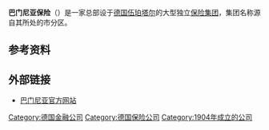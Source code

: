 {{Infobox company
| logo             = Logo Barmenia.svg
| pixels           = 30
| caption          = 
| type             = [[股份有限公司|股份有限公司]]
| genre            = 
| fate             = 
| predecessor      = 
| successor        = 1904年
| founder          = 
| defunct          = 
| location_city    = [[伍珀塔尔|伍珀塔尔]]
| location_country = {{GER}}
| location         = 
| locations        = 
| area_served      = 
| key_people       = 
| industry         = [[保险|保险]]
| products         = 
| services         = 
| revenue          = 10.91亿欧元（2015年）<ref name=Erg2015>[http://www.barmenia.de/de/barmenia/die-barmenia/geschaeftsergebnisse/uebersicht.xhtml ''Geschäftsergebnisse 2015''] auf der Website der Barmenia.</ref>
| operating_income = 
| net_income       = 
| aum              = 
| assets           = 
| equity           = 
| owner            = 
| num_employees    = 
| parent           = 
| divisions        = 
| subsid           = 
| homepage         = www.barmenia.de
| footnotes        = 
| intl             = 
}}
'''巴门尼亚保险'''（{{lang-de|'''Barmenia Versicherungen'''}}）是一家总部设于[[德国|德国]][[伍珀塔尔|伍珀塔尔]]的大型独立[[保险公司|保险集团]]，集团名称源自其所处的市分区{{link-de|巴门|Barmen}}。

==参考资料==
{{reflist}}

== 外部链接 ==
{{Commonscat|Barmenia}}
* [http://www.barmenia.de/ 巴门尼亚官方网站] {{Wayback|url=http://www.barmenia.de/ |date=20210210075226 }}

{{Company-stub}}
{{Authority control}}
[[Category:德国金融公司|Category:德国金融公司]]
[[Category:德国保险公司|Category:德国保险公司]]
[[Category:1904年成立的公司|Category:1904年成立的公司]]